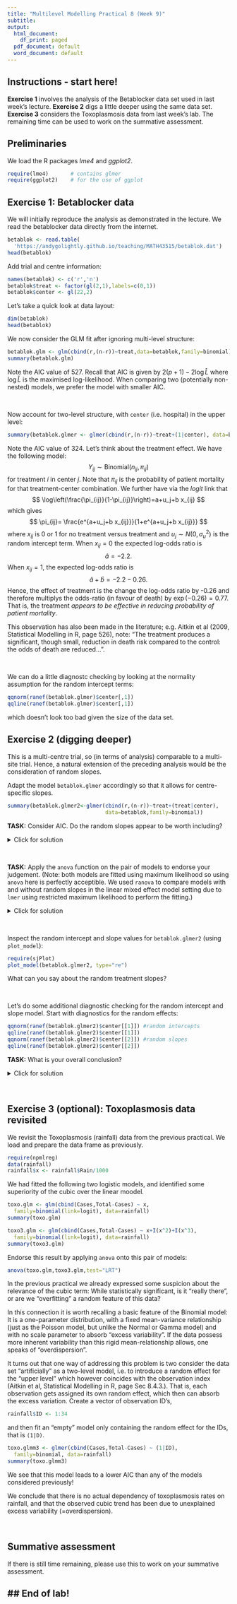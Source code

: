 ```yaml
---
title: "Multilevel Modelling Practical 8 (Week 9)"
subtitle:
output:
  html_document:
    df_print: paged
  pdf_document: default
  word_document: default
---
```


## Instructions - start here!

**Exercise 1** involves the analysis of the Betablocker data set used in last week's lecture. **Exercise 2** digs a little deeper using the same data set. **Exercise 3** considers the Toxoplasmosis data from last week's lab. The remaining time can be used to work on the summative assessment.

## Preliminaries

We load the R packages *lme4* and *ggplot2*.

```r
require(lme4)       # contains glmer
require(ggplot2)    # for the use of ggplot
```

## Exercise 1: Betablocker data

We will initially reproduce the analysis as demonstrated in the lecture. We read the betablocker data directly from the internet.

```r
betablok <- read.table(
  'https://andygolightly.github.io/teaching/MATH43515/betablok.dat')
head(betablok)
```

Add trial and centre information:

```r
names(betablok) <- c('r','n')
betablok$treat <- factor(gl(2,1),labels=c(0,1))
betablok$center <- gl(22,2)
```

Let's take a quick look at data layout:

```r
dim(betablok)
head(betablok)
```

We now consider the GLM fit after ignoring multi-level structure:

```r
betablok.glm <- glm(cbind(r,(n-r))~treat,data=betablok,family=binomial)
summary(betablok.glm)
```

Note the AIC value of 527. Recall that AIC is given by $2(p+1)-2\log\hat{L}$ where $\log\hat{L}$ is the maximised log-likelihood. When comparing two (potentially non-nested) models, we prefer the model with smaller AIC.

$~$

Now account for two-level structure, with `center` (i.e. hospital) in the upper level:

```r
summary(betablok.glmer <- glmer(cbind(r,(n-r))~treat+(1|center), data=betablok, family=binomial)) 
```

Note the AIC value of 324. Let's think about the treatment effect. We have the following model: $$
Y_{ij} \sim \text{Binomial}(n_{ij},\pi_{ij})
$$ for treatment $i$ in center $j$. Note that $\pi_{ij}$ is the probability of patient mortality for that treatment-center combination. We further have via the *logit* link that $$
\log\left(\frac{\pi_{ij}}{1-\pi_{ij}}\right)=a+u_j+b x_{ij}
$$ which gives $$
\pi_{ij}= \frac{e^{a+u_j+b x_{ij}}}{1+e^{a+u_j+b x_{ij}}}
$$ where $x_{ij}$ is 0 or 1 for no treatment versus treatment and $u_j\sim N(0,\sigma^2_u)$ is the random intercept term. When $x_{ij}=0$ the expected log-odds ratio is $$
\hat{a}=-2.2.
$$ When $x_{ij}=1$, the expected log-odds ratio is $$
\hat{a}+\hat{b} = -2.2 - 0.26.
$$ Hence, the effect of treatment is the change the log-odds ratio by -0.26 and therefore multiplys the odds-ratio (in favour of death) by $\exp(-0.26)=0.77$. That is, the treatment *appears to be effective in reducing probability of patient mortality*.

This observation has also been made in the literature; e.g. Aitkin et al (2009, Statistical Modelling in R, page 526), note: "The treatment produces a significant, though small, reduction in death risk compared to the control: the odds of death are reduced...".

$~$

We can do a little diagnostc checking by looking at the normality assumption for the random intercept terms:

```r
qqnorm(ranef(betablok.glmer)$center[,1])
qqline(ranef(betablok.glmer)$center[,1])
```

which doesn't look too bad given the size of the data set.

## Exercise 2 (digging deeper)

This is a multi-centre trial, so (in terms of analysis) comparable to a multi-site trial. Hence, a natural extension of the preceding analysis would be the consideration of random slopes.

Adapt the model `betablok.glmer` accordingly so that it allows for centre-specific slopes.

```r
summary(betablok.glmer2<-glmer(cbind(r,(n-r))~treat+(treat|center),  
                               data=betablok,family=binomial)) 
```

**TASK:** Consider AIC. Do the random slopes appear to be worth including?

<details>

<summary>Click for solution</summary>

The AIC is 327.7, which has increased (from 324.4 for the random intercept model). Hence, it appears that random slopes are not needed.

</details>

$~$

**TASK:** Apply the `anova` function on the pair of models to endorse your judgement. (Note: both models are fitted using maximum likelihood so using `anova` here is perfectly acceptible. We used `ranova` to compare models with and without random slopes in the linear mixed effect model setting due to `lmer` using restricted maximum likelihood to perform the fitting.)

<details>

<summary>Click for solution</summary>

```r
anova(betablok.glmer, betablok.glmer2)
```

We have insufficient evidence to reject the null hypothesis that the random slope variance is zero. We don't need the random slopes.

</details>

$~$

Inspect the random intercept and slope values for `betablok.glmer2` (using `plot_model`):

```r
require(sjPlot)
plot_model(betablok.glmer2, type="re")
```

What can you say about the random treatment slopes?

$~$

Let's do some additional diagnostic checking for the random intercept and slope model. Start with diagnostics for the random effects:

```r
qqnorm(ranef(betablok.glmer2)$center[[1]]) #random intercepts
qqline(ranef(betablok.glmer2)$center[[1]])
qqnorm(ranef(betablok.glmer2)$center[[2]]) #random slopes
qqline(ranef(betablok.glmer2)$center[[2]])
```

**TASK:** What is your overall conclusion?

<details>

<summary>Click for solution</summary>

Including random slopes does not seem worthwhile. This conclusion is supported by AIC, the likelihood ratio test and the plot of the fitted random slope effects (which are very similar, suggesting very small variance).

Overall, the combined studies point towards a small reduction of death risk due to the use betablockers.

</details>

$~$

## Exercise 3 (optional): Toxoplasmosis data revisited

We revisit the Toxoplasmosis (rainfall) data from the previous practical. We load and prepare the data frame as previously.

```r
require(npmlreg)
data(rainfall)
rainfall$x <- rainfall$Rain/1000
```

We had fitted the following two logistic models, and identified some superiority of the cubic over the linear moodel.

```r
toxo.glm <- glm(cbind(Cases,Total-Cases) ~ x, 
  family=binomial(link=logit), data=rainfall)
summary(toxo.glm)

toxo3.glm <- glm(cbind(Cases,Total-Cases) ~ x+I(x^2)+I(x^3),
  family=binomial(link=logit), data=rainfall)
summary(toxo3.glm)
```

Endorse this result by applying `anova` onto this pair of models:

```r
anova(toxo.glm,toxo3.glm,test="LRT")
```

In the previous practical we already expressed some suspicion about the relevance of the cubic term: While statistically significant, is it "really there", or are we "overfitting" a random feature of this data?

In this connection it is worth recalling a basic feature of the Binomial model: It is a one-parameter distribution, with a fixed mean-variance relationship (just as the Poisson model, but unlike the Normal or Gamma model) and with no scale parameter to absorb "excess variability". If the data possess more inherent variability than this rigid mean-relationship allows, one speaks of "overdispersion".

It turns out that one way of addressing this problem is two consider the data set "artificially" as a two-level model, i.e. to introduce a random effect for the "upper level" which however coincides with the observation index (Aitkin et al, Statistical Modelling in R, page Sec 8.4.3.). That is, each observation gets assigned its own random effect, which then can absorb the excess variation. Create a vector of observation ID's,

```r
rainfall$ID <- 1:34
```

and then fit an "empty" model only containing the random effect for the IDs, that is `(1|D)`.

```r

toxo.glmm3 <- glmer(cbind(Cases,Total-Cases) ~ (1|ID),
  family=binomial, data=rainfall)
summary(toxo.glmm3)
```

We see that this model leads to a lower AIC than any of the models considered previously!

We conclude that there is no actual dependency of toxoplasmosis rates on rainfall, and that the observed cubic trend has been due to unexplained excess variability (=overdispersion).

$~$

## Summative assessment

If there is still time remaining, please use this to work on your summative assessment.

## \## End of lab!
